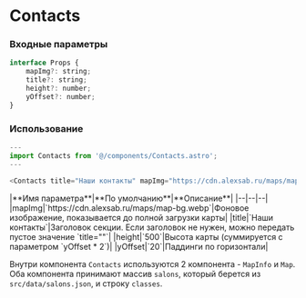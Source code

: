 # Contacts

### Входные параметры

```js
interface Props {
	mapImg?: string;
	title?: string;
    height?: number;
	yOffset?: number;
}
```

### Использование
```js
---
import Contacts from '@/components/Contacts.astro';
---

<Contacts title="Наши контакты" mapImg="https://cdn.alexsab.ru/maps/map-bg.webp" height="500" yOffset="20" />

```

<div class="*:!text-left my-10">
    |**Имя параметра**|**По умолчанию**|**Описание**|
    |--|--|--|
	|mapImg|`https://cdn.alexsab.ru/maps/map-bg.webp`|Фоновое изображение, показывается до полной загрузки карты|
    |title|`Наши контакты`|Заголовок секции. Если заголовок не нужен, можно передать пустое значение `title=""`|
    |height|`500`|Высота карты (суммируется с параметром `yOffset * 2`)|
    |yOffset|`20`|Паддинги по горизонтали|
</div>

Внутри компонента `Contacts` используются 2 компонента - `MapInfo` и `Map`. Оба компонента принимают массив `salons`, который берется из `src/data/salons.json`, и строку `classes`.